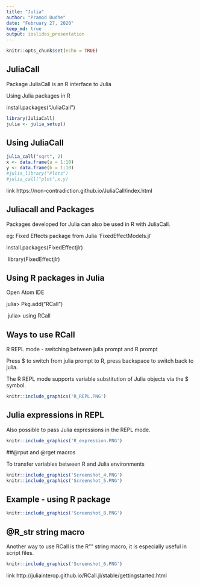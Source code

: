 ```yaml
---
title: "Julia"
author: "Pramod Dudhe"
date: "February 27, 2020"
keep_md: true
output: ioslides_presentation
---
```


```r
knitr::opts_chunk$set(echo = TRUE)
```

## JuliaCall

Package JuliaCall is an R interface to Julia

Using Julia packages in R

install.packages("JuliaCall")


```r
library(JuliaCall)
julia <- julia_setup()
```


## Using JuliaCall

```r
julia_call("sqrt", 2)
x <- data.frame(a = 1:10)
y <- data.frame(b = 1:10)
#julia_library("Plots")
#julia_call("plot",x,y)
```

link https://non-contradiction.github.io/JuliaCall/index.html

## Juliacall and Packages

Packages developed for Julia can also be used in R with JuliaCall.

eg: Fixed Effects package from Julia 'FixedEffectModels.jl'

install.packages(FixedEffectjlr) \

\ library(FixedEffectjlr)

## Using R packages in Julia

Open Atom IDE 

julia> Pkg.add("RCall") \

\ julia> using RCall

## Ways to use RCall

R REPL mode - switching between julia prompt and R prompt

Press $ to switch from julia prompt to R, press backspace to switch back to julia.

The R REPL mode supports variable substitution of Julia objects via the $ symbol.

```r
knitr::include_graphics('R_REPL.PNG')
```

## Julia expressions in REPL

Also possible to pass Julia expressions in the REPL mode.

```r
knitr::include_graphics('R_expression.PNG')
```

##@rput and @rget macros

To transfer variables between R and Julia environments

```r
knitr::include_graphics('Screenshot_4.PNG')
knitr::include_graphics('Screenshot_5.PNG')
```

## Example - using R package

```r
knitr::include_graphics('Screenshot_8.PNG')
```

## @R_str string macro

Another way to use RCall is the R"" string macro, it is especially useful in script files.

```r
knitr::include_graphics('Screenshot_6.PNG')
```

link http://juliainterop.github.io/RCall.jl/stable/gettingstarted.html







